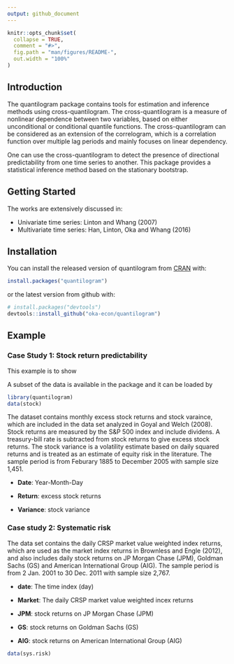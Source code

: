 ---
output: github_document
---

<!-- README.md is generated from README.Rmd. Please edit that file -->

```{r, include = FALSE}
knitr::opts_chunk$set(
  collapse = TRUE,
  comment = "#>",
  fig.path = "man/figures/README-",
  out.width = "100%"
)
```


## Introduction

The quantilogram package contains tools for estimation and inference methods using cross-quantilogram. The cross-quantilogram is a measure of nonlinear dependence between two variables, based on either unconditional or conditional quantile functions.  The cross-quantilogram can be considered as an extension of the correlogram, which is a correlation function over multiple lag periods and mainly focuses on linear dependency.  

One can use the cross-quantilogram to detect the presence of directional predictability from one time series to another.  This package provides a statistical inference method based on the stationary bootstrap.


## Getting Started

The works are extensively discussed in:

* Univariate time series: Linton and Whang (2007)
* Multivariate time series: Han, Linton, Oka and Whang (2016)


## Installation

You can install the released version of quantilogram from [CRAN](https://CRAN.R-project.org) with:

``` r
install.packages("quantilogram")
```
or the latest version from github with:

```{r gh-installation, eval = FALSE}
# install.packages("devtools")
devtools::install_github("oka-econ/quantilogram")
```

## Example

### Case Study 1: Stock return predictability

This example is to show 

A subset of the data is available in the package and it can be loaded by

```{r}
library(quantilogram)
data(stock)
```

The dataset contains monthly excess stock returns and stock varaince, which are included in the data set analyzed in Goyal and Welch (2008). Stock returns are measured by the S&P 500 index and include dividens. A treasury-bill rate is subtracted from stock returns to give excess stock returns. The stock variance is a volatility estimate based on daily squared returns and is treated as an estimate of equity risk in the literature. The sample period is from Feburary 1885 to December 2005 with sample size 1,451.

* **Date**: Year-Month-Day

* **Return**: excess stock returns

* **Variance**: stock variance


### Case study 2: Systematic risk

The data set contains the daily CRSP market value weighted index returns, which are used as the market index returns in Brownless and Engle (2012), and also includes daily stock returns on JP Morgan Chase (JPM), Goldman Sachs (GS) and American International Group (AIG). The sample period is from 2 Jan. 2001 to 30 Dec. 2011 with sample size 2,767.

* **date**: The time index (day)

* **Market**: The daily CRSP market value weighted incex returns

* **JPM**: stock returns on JP Morgan Chase (JPM)

* **GS**: stock returns on Goldman Sachs (GS)

* **AIG**: stock returns on American International Group (AIG)


```{r}
data(sys.risk)
```

